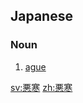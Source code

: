 ==Japanese==
{{ja-kanjitab|お|かん|yomi=o}}

===Noun===
{{ja-noun|おかん|kyu=惡寒}}

# [[ague]] {{gloss|chill, or state of shaking, as with cold}}

[[sv:悪寒]]
[[zh:悪寒]]